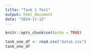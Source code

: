 ```yaml
---
title: "Task 1 Test"
output: html_document
date: "2024-11-12"
---
```


```r
knitr::opts_chunk$set(echo = TRUE)
```

```r
task_one_df <- read.csv("data1.csv")
task_one_df

```